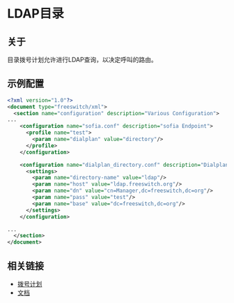 # LDAP目录

## 关于

目录拨号计划允许进行LDAP查询，以决定呼叫的路由。

## 示例配置

```xml
<?xml version="1.0"?>
<document type="freeswitch/xml">
  <section name="configuration" description="Various Configuration">
...
    <configuration name="sofia.conf" description="sofia Endpoint">
      <profile name="test">
        <param name="dialplan" value="directory"/>
      </profile>
    </configuration>

    <configuration name="dialplan_directory.conf" description="Dialplan Directory">
      <settings>
        <param name="directory-name" value="ldap"/>
        <param name="host" value="ldap.freeswitch.org"/>
        <param name="dn" value="cn=Manager,dc=freeswitch,dc=org"/>
        <param name="pass" value="test"/>
        <param name="base" value="dc=freeswitch,dc=org"/>
      </settings>
    </configuration>

...
  </section>
</document>
```

## 相关链接

* [拨号计划](https://wiki.freeswitch.org/wiki/Dialplan "拨号计划")
* [文档](https://wiki.freeswitch.org/wiki/Documentation "文档")